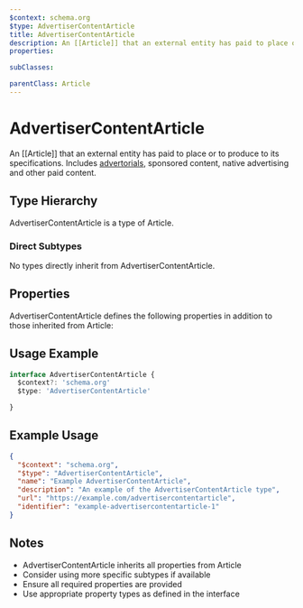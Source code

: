 ```yaml
---
$context: schema.org
$type: AdvertiserContentArticle
title: AdvertiserContentArticle
description: An [[Article]] that an external entity has paid to place or to produce to its specifications. Includes [advertorials](https://en.wikipedia.org/wiki/Advertorial), sponsored content, native advertising and other paid content.
properties:

subClasses:

parentClass: Article
---
```


# AdvertiserContentArticle

An [[Article]] that an external entity has paid to place or to produce to its specifications. Includes [advertorials](https://en.wikipedia.org/wiki/Advertorial), sponsored content, native advertising and other paid content.

## Type Hierarchy

AdvertiserContentArticle is a type of Article.

### Direct Subtypes

No types directly inherit from AdvertiserContentArticle.

## Properties

AdvertiserContentArticle defines the following properties in addition to those inherited from Article:



## Usage Example

```typescript
interface AdvertiserContentArticle {
  $context?: 'schema.org'
  $type: 'AdvertiserContentArticle'

}
```

## Example Usage

```json
{
  "$context": "schema.org",
  "$type": "AdvertiserContentArticle",
  "name": "Example AdvertiserContentArticle",
  "description": "An example of the AdvertiserContentArticle type",
  "url": "https://example.com/advertisercontentarticle",
  "identifier": "example-advertisercontentarticle-1"
}
```

## Notes

- AdvertiserContentArticle inherits all properties from Article
- Consider using more specific subtypes if available
- Ensure all required properties are provided
- Use appropriate property types as defined in the interface
